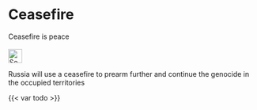 # Ceasefire {#sec-peace-ceasefire}

::: {.callout-caution title="Myth"}
Ceasefire is peace
[<br></br>![Search for topic in EUvsDisinfo](../all_common_img/EUvsDisinfo_400x240.jpg){height=2em}](https://euvsdisinfo.eu/disinformation-cases/?text=peace&sort=relevance)
:::

::: {.callout-tip title="Truth"}
Russia will use a ceasefire to prearm further and continue the genocide in the occupied territories
:::

{{< var todo >}}
